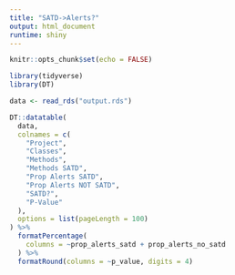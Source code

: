 ```yaml
---
title: "SATD->Alerts?"
output: html_document
runtime: shiny
---
```


```r
knitr::opts_chunk$set(echo = FALSE)

library(tidyverse)
library(DT)

data <- read_rds("output.rds")


```



```r

DT::datatable(
  data,
  colnames = c(
    "Project", 
    "Classes", 
    "Methods", 
    "Methods SATD", 
    "Prop Alerts SATD",
    "Prop Alerts NOT SATD",
    "SATD?",
    "P-Value"
  ),
  options = list(pageLength = 100) 
) %>% 
  formatPercentage(
    columns = ~prop_alerts_satd + prop_alerts_no_satd 
  ) %>% 
  formatRound(columns = ~p_value, digits = 4)

```


